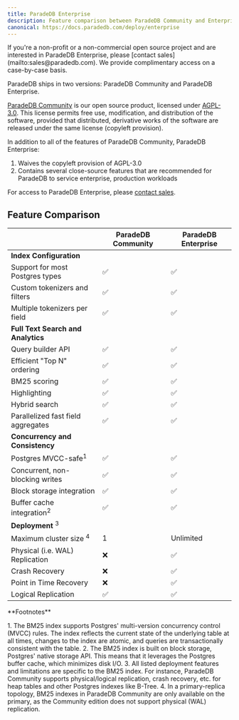 ```yaml
---
title: ParadeDB Enterprise
description: Feature comparison between ParadeDB Community and Enterprise
canonical: https://docs.paradedb.com/deploy/enterprise
---
```


<Note>
  If you're a non-profit or a non-commercial open source project and are
  interested in ParadeDB Enterprise, please [contact
  sales](mailto:sales@paradedb.com). We provide complimentary access on a
  case-by-case basis.
</Note>

ParadeDB ships in two versions: ParadeDB Community and ParadeDB Enterprise.

[ParadeDB Community](https://github.com/paradedb/paradedb) is our open source product, licensed under [AGPL-3.0](https://github.com/paradedb/paradedb/blob/dev/LICENSE).
This license permits free use, modification, and distribution of the software, provided that distributed, derivative works of the software are released under the same license
(copyleft provision).

In addition to all of the features of ParadeDB Community, ParadeDB Enterprise:

1. Waives the copyleft provision of AGPL-3.0
2. Contains several close-source features that are recommended for ParadeDB to service enterprise, production workloads

For access to ParadeDB Enterprise, please [contact sales](mailto:sales@paradedb.com).

## Feature Comparison

|                                      | ParadeDB Community | ParadeDB Enterprise |
| ------------------------------------ | ------------------ | ------------------- |
| **Index Configuration**              |                    |
| Support for most Postgres types      | ✅                 | ✅                  |
| Custom tokenizers and filters        | ✅                 | ✅                  |
| Multiple tokenizers per field        | ✅                 | ✅                  |
| **Full Text Search and Analytics**   |                    |
| Query builder API                    | ✅                 | ✅                  |
| Efficient "Top N" ordering           | ✅                 | ✅                  |
| BM25 scoring                         | ✅                 | ✅                  |
| Highlighting                         | ✅                 | ✅                  |
| Hybrid search                        | ✅                 | ✅                  |
| Parallelized fast field aggregates   | ✅                 | ✅                  |
| **Concurrency and Consistency**      |                    |
| Postgres MVCC-safe<sup>1</sup>       | ✅                 | ✅                  |
| Concurrent, non-blocking writes      | ✅                 | ✅                  |
| Block storage integration            | ✅                 | ✅                  |
| Buffer cache integration<sup>2</sup> | ✅                 | ✅                  |
| **Deployment** <sup>3</sup>          |                    |
| Maximum cluster size <sup>4</sup>    | 1                  | Unlimited           |
| Physical (i.e. WAL) Replication      | ❌                 | ✅                  |
| Crash Recovery                       | ❌                 | ✅                  |
| Point in Time Recovery               | ❌                 | ✅                  |
| Logical Replication                  | ✅                 | ✅                  |

<Info>
**Footnotes**

<p className="text-sm">
  1. The BM25 index supports Postgres' multi-version concurrency control (MVCC)
  rules. The index reflects the current state of the underlying table at all
  times, changes to the index are atomic, and queries are transactionally
  consistent with the table.
  2. The BM25 index is built on block storage, Postgres' native storage API.
  This means that it leverages the Postgres buffer cache, which minimizes disk
  I/O.
  3. All listed deployment features and limitations are specific to the BM25 index. For instance,
  ParadeDB Community supports physical/logical replication, crash recovery, etc. for heap tables and other Postgres indexes like B-Tree.
  4. In a primary-replica topology, BM25 indexes in ParadeDB Community are only available on the primary, as
  the Community edition does not support physical (WAL) replication.
</p>
</Info>
